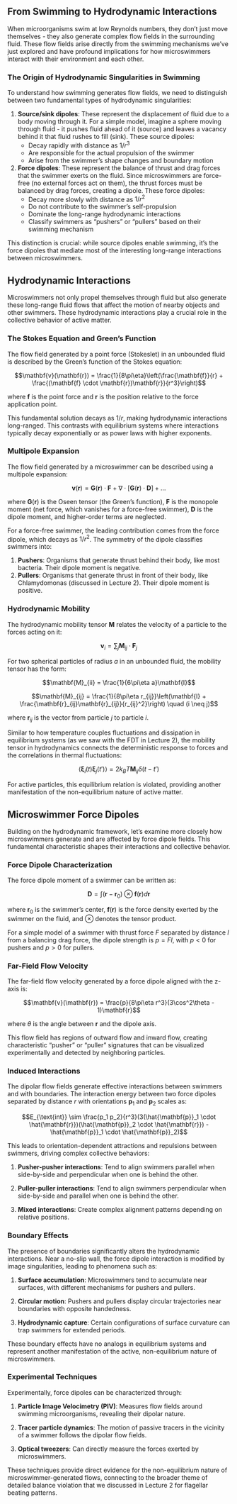 
## From Swimming to Hydrodynamic Interactions

When microorganisms swim at low Reynolds numbers, they don't just move themselves - they also generate complex flow fields in the surrounding fluid. These flow fields arise directly from the swimming mechanisms we've just explored and have profound implications for how microswimmers interact with their environment and each other.

### The Origin of Hydrodynamic Singularities in Swimming

To understand how swimming generates flow fields, we need to distinguish between two fundamental types of hydrodynamic singularities:

1. **Source/sink dipoles**: These represent the displacement of fluid due to a body moving through it. For a simple model, imagine a sphere moving through fluid - it pushes fluid ahead of it (source) and leaves a vacancy behind it that fluid rushes to fill (sink). These source dipoles:
   - Decay rapidly with distance as $1/r^3$
   - Are responsible for the actual propulsion of the swimmer
   - Arise from the swimmer's shape changes and boundary motion

2. **Force dipoles**: These represent the balance of thrust and drag forces that the swimmer exerts on the fluid. Since microswimmers are force-free (no external forces act on them), the thrust forces must be balanced by drag forces, creating a dipole. These force dipoles:
   - Decay more slowly with distance as $1/r^2$
   - Do not contribute to the swimmer's self-propulsion
   - Dominate the long-range hydrodynamic interactions
   - Classify swimmers as "pushers" or "pullers" based on their swimming mechanism

This distinction is crucial: while source dipoles enable swimming, it's the force dipoles that mediate most of the interesting long-range interactions between microswimmers.

## Hydrodynamic Interactions

Microswimmers not only propel themselves through fluid but also generate these long-range fluid flows that affect the motion of nearby objects and other swimmers. These hydrodynamic interactions play a crucial role in the collective behavior of active matter.

### The Stokes Equation and Green's Function

The flow field generated by a point force (Stokeslet) in an unbounded fluid is described by the Green's function of the Stokes equation:

$$\mathbf{v}(\mathbf{r}) = \frac{1}{8\pi\eta}\left(\frac{\mathbf{f}}{r} + \frac{(\mathbf{f} \cdot \mathbf{r})\mathbf{r}}{r^3}\right)$$

where $\mathbf{f}$ is the point force and $\mathbf{r}$ is the position relative to the force application point.

This fundamental solution decays as $1/r$, making hydrodynamic interactions long-ranged. This contrasts with equilibrium systems where interactions typically decay exponentially or as power laws with higher exponents.

### Multipole Expansion

The flow field generated by a microswimmer can be described using a multipole expansion:

$$\mathbf{v}(\mathbf{r}) = \mathbf{G}(\mathbf{r}) \cdot \mathbf{F} + \nabla \cdot [\mathbf{G}(\mathbf{r}) \cdot \mathbf{D}] + \ldots$$

where $\mathbf{G}(\mathbf{r})$ is the Oseen tensor (the Green's function), $\mathbf{F}$ is the monopole moment (net force, which vanishes for a force-free swimmer), $\mathbf{D}$ is the dipole moment, and higher-order terms are neglected.

For a force-free swimmer, the leading contribution comes from the force dipole, which decays as $1/r^2$. The symmetry of the dipole classifies swimmers into:

1. **Pushers**: Organisms that generate thrust behind their body, like most bacteria. Their dipole moment is negative.
2. **Pullers**: Organisms that generate thrust in front of their body, like Chlamydomonas (discussed in Lecture 2). Their dipole moment is positive.

### Hydrodynamic Mobility

The hydrodynamic mobility tensor $\mathbf{M}$ relates the velocity of a particle to the forces acting on it:

$$\mathbf{v}_i = \sum_j \mathbf{M}_{ij} \cdot \mathbf{F}_j$$

For two spherical particles of radius $a$ in an unbounded fluid, the mobility tensor has the form:

$$\mathbf{M}_{ii} = \frac{1}{6\pi\eta a}\mathbf{I}$$

$$\mathbf{M}_{ij} = \frac{1}{8\pi\eta r_{ij}}\left(\mathbf{I} + \frac{\mathbf{r}_{ij}\mathbf{r}_{ij}}{r_{ij}^2}\right) \quad (i \neq j)$$

where $\mathbf{r}_{ij}$ is the vector from particle $j$ to particle $i$.

Similar to how temperature couples fluctuations and dissipation in equilibrium systems (as we saw with the FDT in Lecture 2), the mobility tensor in hydrodynamics connects the deterministic response to forces and the correlations in thermal fluctuations:

$$\langle \boldsymbol{\xi}_i(t) \boldsymbol{\xi}_j(t') \rangle = 2k_B T \mathbf{M}_{ij} \delta(t-t')$$

For active particles, this equilibrium relation is violated, providing another manifestation of the non-equilibrium nature of active matter.

## Microswimmer Force Dipoles

Building on the hydrodynamic framework, let's examine more closely how microswimmers generate and are affected by force dipole fields. This fundamental characteristic shapes their interactions and collective behavior.

### Force Dipole Characterization

The force dipole moment of a swimmer can be written as:

$$\mathbf{D} = \int (\mathbf{r} - \mathbf{r}_0) \otimes \mathbf{f}(\mathbf{r}) d\mathbf{r}$$

where $\mathbf{r}_0$ is the swimmer's center, $\mathbf{f}(\mathbf{r})$ is the force density exerted by the swimmer on the fluid, and $\otimes$ denotes the tensor product.

For a simple model of a swimmer with thrust force $F$ separated by distance $l$ from a balancing drag force, the dipole strength is $p = Fl$, with $p < 0$ for pushers and $p > 0$ for pullers.

### Far-Field Flow Velocity

The far-field flow velocity generated by a force dipole aligned with the z-axis is:

$$\mathbf{v}(\mathbf{r}) = \frac{p}{8\pi\eta r^3}(3\cos^2\theta - 1)\mathbf{r}$$

where $\theta$ is the angle between $\mathbf{r}$ and the dipole axis.

This flow field has regions of outward flow and inward flow, creating characteristic "pusher" or "puller" signatures that can be visualized experimentally and detected by neighboring particles.

### Induced Interactions

The dipolar flow fields generate effective interactions between swimmers and with boundaries. The interaction energy between two force dipoles separated by distance $r$ with orientations $\mathbf{p}_1$ and $\mathbf{p}_2$ scales as:

$$E_{\text{int}} \sim \frac{p_1 p_2}{r^3}(3(\hat{\mathbf{p}}_1 \cdot \hat{\mathbf{r}})(\hat{\mathbf{p}}_2 \cdot \hat{\mathbf{r}}) - \hat{\mathbf{p}}_1 \cdot \hat{\mathbf{p}}_2)$$

This leads to orientation-dependent attractions and repulsions between swimmers, driving complex collective behaviors:

1. **Pusher-pusher interactions**: Tend to align swimmers parallel when side-by-side and perpendicular when one is behind the other.

2. **Puller-puller interactions**: Tend to align swimmers perpendicular when side-by-side and parallel when one is behind the other.

3. **Mixed interactions**: Create complex alignment patterns depending on relative positions.

### Boundary Effects

The presence of boundaries significantly alters the hydrodynamic interactions. Near a no-slip wall, the force dipole interaction is modified by image singularities, leading to phenomena such as:

1. **Surface accumulation**: Microswimmers tend to accumulate near surfaces, with different mechanisms for pushers and pullers.

2. **Circular motion**: Pushers and pullers display circular trajectories near boundaries with opposite handedness.

3. **Hydrodynamic capture**: Certain configurations of surface curvature can trap swimmers for extended periods.

These boundary effects have no analogs in equilibrium systems and represent another manifestation of the active, non-equilibrium nature of microswimmers.

### Experimental Techniques

Experimentally, force dipoles can be characterized through:

1. **Particle Image Velocimetry (PIV)**: Measures flow fields around swimming microorganisms, revealing their dipolar nature.

2. **Tracer particle dynamics**: The motion of passive tracers in the vicinity of a swimmer follows the dipolar flow fields.

3. **Optical tweezers**: Can directly measure the forces exerted by microswimmers.

These techniques provide direct evidence for the non-equilibrium nature of microswimmer-generated flows, connecting to the broader theme of detailed balance violation that we discussed in Lecture 2 for flagellar beating patterns.
